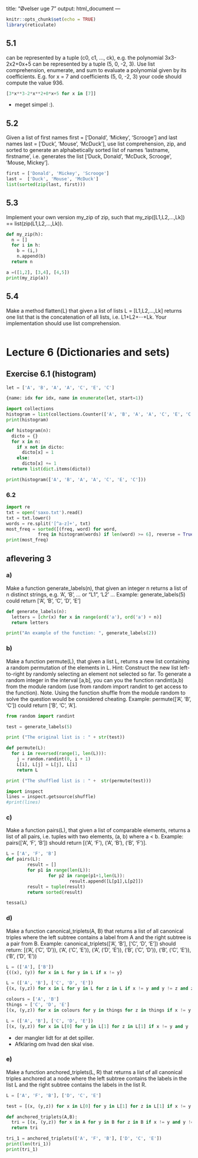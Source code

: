 title: "Øvelser uge 7"
output: html_document
---

```r
knitr::opts_chunk$set(echo = TRUE)
library(reticulate)
```

## 5.1

can be represented by a tuple (c0, c1, ..., ck), e.g. the polynomial 3x3-2x2+0x+5 can be represented by a tuple (5, 0, -2, 3). Use list comprehension, enumerate, and sum to evaluate a polynomial given by its coefficients. E.g. for x = 7 and coefficients (5, 0, -2, 3) your code should compute the value 936.

```python
[3*x**3-2*x**2+0*x+5 for x in [7]]
```

- meget simpel :).

## 5.2

Given a list of first names first = ['Donald', 'Mickey', 'Scrooge'] and last names last = ['Duck', 'Mouse', 'McDuck'], use list comprehension, zip, and sorted to generate an alphabetically sorted list of names 'lastname, firstname', i.e. generates the list ['Duck, Donald', 'McDuck, Scrooge', 'Mouse, Mickey'].

```python
first = ['Donald', 'Mickey', 'Scrooge']
last =  ['Duck', 'Mouse', 'McDuck']
list(sorted(zip(last, first)))
```

## 5.3

Implement your own version my_zip of zip, such that my_zip([L1,L2,...,Lk]) == list(zip(L1,L2,...,Lk)).

```python
def my_zip(h):
  n = []
  for i in h:
    b = (i,)
    n.append(b)
  return n

a =([1,2], [3,4], [4,5])
print(my_zip(a))
```

## 5.4

Make a method flatten(L) that given a list of lists L = [L1,L2,...,Lk] returns one list that is the concatenation of all lists, i.e. L1+L2+···+Lk. Your implementation should use list comprehension.

```python

```


# Lecture 6 (Dictionaries and sets)

## Exercise 6.1 (histogram)

```python
let = ['A', 'B', 'A', 'A', 'C', 'E', 'C']

{name: idx for idx, name in enumerate(let, start=1)}
```


```python
import collections
histogram = list(collections.Counter(['A', 'B', 'A', 'A', 'C', 'E', 'C']).items())
print(histogram)
```

```python
def histogram(n):
  dicto = {}
  for x in n:
    if x not in dicto:
      dicto[x] = 1
    else:
      dicto[x] += 1
  return list(dict.items(dicto))

print(histogram(['A', 'B', 'A', 'A', 'C', 'E', 'C']))
```

### 6.2

```python
import re
txt = open('saxo.txt').read()
txt = txt.lower()
words = re.split('[^a-z]+', txt)
most_freq = sorted([(freq, word) for word, 
            freq in histogram(words) if len(word) >= 6], reverse = True)[:10]
print(most_freq)
```


## aflevering 3

### a)

Make a function generate_labels(n), that given an integer n returns a list of n distinct strings, e.g. 'A', 'B', ... or "L1", 'L2' ...
Example: generate_labels(5) could return ['A', 'B', 'C', 'D', 'E']


```python
def generate_labels(n):
  letters = [chr(x) for x in range(ord('a'), ord('a') + n)]
  return letters

print("An example of the function: ", generate_labels(2))
```

### b)

Make a function permute(L), that given a list L, returns a new list containing a random permutation of the elements in L.
Hint: Construct the new list left-to-right by randomly selecting an element not selected so far. To generate a random integer in the interval [a,b], you can you the function randint(a,b) from the module random (use from random import randint to get access to the function).
Note. Using the function shuffle from the module random to solve the question would be considered cheating.
Example: permute(['A', 'B', 'C']) could return ['B', 'C', 'A'].

```python
from random import randint

test = generate_labels(5)
```
```python
print ("The original list is : " + str(test)) 
```

```python
def permute(L):
  for i in reversed(range(1, len(L))): 
    j = random.randint(0, i + 1)  
    L[i], L[j] = L[j], L[i]
    return L
```


```python
print ("The shuffled list is : " +  str(permute(test))) 
```

```python
import inspect
lines = inspect.getsource(shuffle)
#print(lines)
```

### c)

Make a function pairs(L), that given a list of comparable elements, returns a list of all pairs, i.e. tuples with two elements, (a, b) where a < b.
Example: pairs(['A', 'F', 'B']) should return [('A', 'F'), ('A', 'B'), ('B', 'F')].

```python
L = ['A', 'F', 'B']
def pairs(L):
        result = []
        for p1 in range(len(L)):
                for p2 in range(p1+1,len(L)):
                        result.append([L[p1],L[p2]])
        result = tuple(result)
        return sorted(result)
```

```python
tessa(L)
```

### d)

Make a function canonical_triplets(A, B) that returns a list of all canonical triples where the left subtree contains a label from A and the right subtree is a pair from B.
Example: canonical_triplets(['A', 'B'], ['C', 'D', 'E']) should return:
[('A', ('C', 'D')), ('A', ('C', 'E')), ('A', ('D', 'E')), ('B', ('C', 'D')), ('B', ('C', 'E')), ('B', ('D', 'E'))

```python
L = (['A'], ['B'])
{((x), (y)) for x in L for y in L if x != y}
```

```python
L = (['A', 'B'], ['C', 'D', 'E'])
{(x, (y,z)) for x in L for y in L for z in L if x != y and y != z and z != x}
```

```python
colours = ['A', 'B']
things = ['C', 'D', 'E']
[(x, (y,z)) for x in colours for y in things for z in things if x != y and y != z and z != x]
```

```python
L = (['A', 'B'], ['C', 'D', 'E'])
[(x, (y,z)) for x in L[0] for y in L[1] for z in L[1] if x != y and y != z and z != x]
```

- der mangler lidt for at det spiller.
- Afklaring om hvad den skal vise.

### e) 

Make a function anchored_triplets(L, R) that returns a list of all canonical triples anchored at a node where the left subtree contains the labels in the list L and the right subtree contains the labels in the list R.

```python
L = ['A', 'F', 'B'], ['D', 'C', 'E']

test = [(x, (y,z)) for x in L[0] for y in L[1] for z in L[1] if x != y and y != z and z != x]
```

```python
def anchored_triplets(A,B):
  tri = [(x, (y,z)) for x in A for y in B for z in B if x != y and y != z and z != x]
  return tri
```

```python
tri_1 = anchored_triplets(['A', 'F', 'B'], ['D', 'C', 'E'])
print(len(tri_1))
print(tri_1)
```


